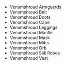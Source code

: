 - <WowHeadItem id="14439">Venomshroud Armguards</WowHeadItem>
- <WowHeadItem id="14446">Venomshroud Belt</WowHeadItem>
- <WowHeadItem id="14438">Venomshroud Boots</WowHeadItem>
- <WowHeadItem id="14440">Venomshroud Cape</WowHeadItem>
- <WowHeadItem id="14444">Venomshroud Leggings</WowHeadItem>
- <WowHeadItem id="14443">Venomshroud Mantle</WowHeadItem>
- <WowHeadItem id="14441">Venomshroud Mask</WowHeadItem>
- <WowHeadItem id="14442">Venomshroud Mitts</WowHeadItem>
- <WowHeadItem id="15966">Venomshroud Orb</WowHeadItem>
- <WowHeadItem id="14445">Venomshroud Silk Robes</WowHeadItem>
- <WowHeadItem id="14437">Venomshroud Vest</WowHeadItem>